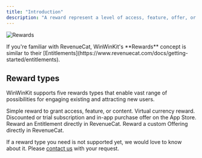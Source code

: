 ```yaml
---
title: "Introduction"
description: "A reward represent a level of access, feature, offer, or content that a user is “rewarded” with."
---
```


![Rewards](/images/rewards-list.png)

<Info>
  If you're familiar with RevenueCat, WinWinKit's **Rewards** concept is similar
  to their
  [Entitlements](https://www.revenuecat.com/docs/getting-started/entitlements).
</Info>

## Reward types

WinWinKit supports five rewards types that enable vast range of possibilities
for engaging existing and attracting new users.

<CardGroup cols={2}>
  <Card title="Basic" href="/rewards/basic">
    Simple reward to grant access, feature, or content.
  </Card>
  <Card title="Credit" href="/rewards/credit">
    Virtual currency reward.
  </Card>
  <Card title="Offer Code" href="/rewards/offer-code">
    Discounted or trial subscription and in-app purchase offer on the App Store.
  </Card>
  <Card title="RevenueCat Entitlement" href="/rewards/revenuecat-entitlement">
    Reward an Entitlement directly in RevenueCat.
  </Card>
  <Card title="RevenueCat Offering" href="/rewards/revenuecat-offering">
    Reward a custom Offering directly in RevenueCat.
  </Card>
</CardGroup>

If a reward type you need is not supported yet, we would love to know about it.
Please [contact us](mailto:support@winwinkit.com) with your request.
